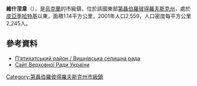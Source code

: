 {{no footnotes|time=2015-08-14T09:16:25+00:00}}
{{coord|48|26|11|N|33|54|59|E|scale:30000_region:UA|display=title}}

'''維什涅韋'''（{{lang-uk|Вишневе}}），是[[烏克蘭|烏克蘭]]的市級鎮，位於該國東部[[第聶伯羅彼得羅夫斯克州|第聶伯羅彼得羅夫斯克州]]，處於[[皮亞季哈特基|皮亞季哈特基]]以東，面積1.14平方公里，2001年人口2,559，人口密度每平方公里2,245人。

==參考資料==
*[http://www.pyatih-rn.dp.gov.ua/OBLADM/pjat_rda.nsf/docs/94219C7F80E95F46C225763B005D0CBC?OpenDocument П’ятихатський район / Вишнівська селищна рада] {{Wayback|url=http://www.pyatih-rn.dp.gov.ua/OBLADM/pjat_rda.nsf/docs/94219C7F80E95F46C225763B005D0CBC?OpenDocument |date=20160307142149 }}
* [http://gska2.rada.gov.ua/pls/z7502/A005?rdat1=29.01.2010&rf7571=6135 Сайт Верховної Ради України]{{dead link|date=2018年4月 |bot=InternetArchiveBot |fix-attempted=yes }}

{{DEFAULTSORT:Вишневе}}
[[Category:第聶伯羅彼得羅夫斯克州市級鎮|Category:第聶伯羅彼得羅夫斯克州市級鎮]]


{{Dnipropetrovsk-geo-stub}}